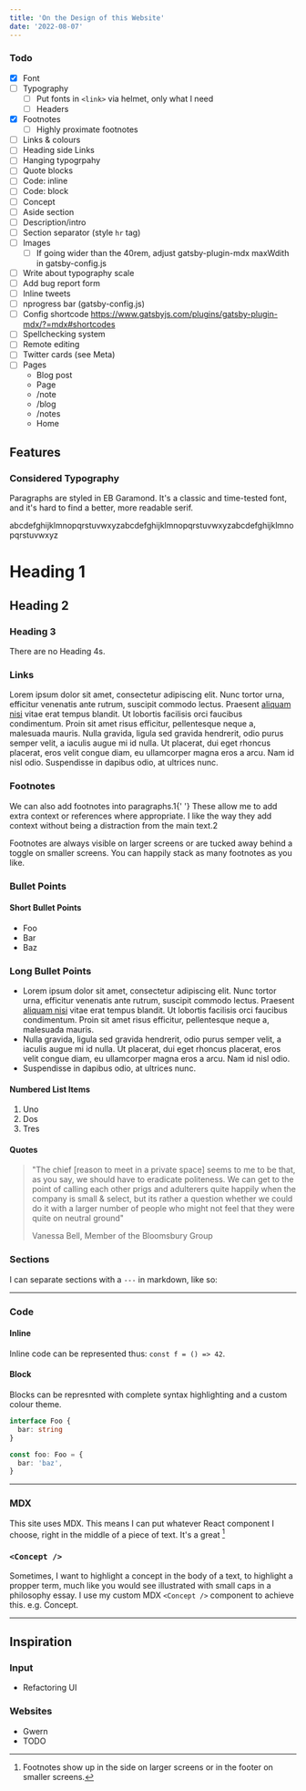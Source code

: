 ```yaml
---
title: 'On the Design of this Website'
date: '2022-08-07'
---
```



### Todo

- [x] Font
- [ ] Typography
  - [ ] Put fonts in `<link>` via helmet, only what I need
  - [ ] Headers
- [x] Footnotes
  - [ ] Highly proximate footnotes
- [ ] Links & colours
- [ ] Heading side Links
- [ ] Hanging typogrpahy
- [ ] Quote blocks
- [ ] Code: inline
- [ ] Code: block
- [ ] Concept
- [ ] Aside section
- [ ] Description/intro
- [ ] Section separator (style `hr` tag)
- [ ] Images
  - [ ] If going wider than the 40rem, adjust gatsby-plugin-mdx
        maxWdith in gatsby-config.js
- [ ] Write about typography scale
- [ ] Add bug report form
- [ ] Inline tweets
- [ ] nprogress bar (gatsby-config.js)
- [ ] Config shortcode
      https://www.gatsbyjs.com/plugins/gatsby-plugin-mdx/?=mdx#shortcodes
- [ ] Spellchecking system
- [ ] Remote editing
- [ ] Twitter cards (see Meta)
- [ ] Pages
  - Blog post
  - Page
  - /note
  - /blog
  - /notes
  - Home

## Features

### Considered Typography

Paragraphs are styled in EB Garamond. It's a classic and time-tested
font, and it's hard to find a better, more readable serif.

abcdefghijklmnopqrstuvwxyzabcdefghijklmnopqrstuvwxyzabcdefghijklmnopqrstuvwxyz

# Heading 1

## Heading 2

### Heading 3

There are no Heading 4s.

### Links

Lorem ipsum dolor sit amet, consectetur adipiscing elit. Nunc tortor
urna, efficitur venenatis ante rutrum, suscipit commodo lectus.
Praesent [aliquam nisi](/design) vitae erat tempus blandit. Ut
lobortis facilisis orci faucibus condimentum. Proin sit amet risus
efficitur, pellentesque neque a, malesuada mauris. Nulla gravida,
ligula sed gravida hendrerit, odio purus semper velit, a iaculis augue
mi id nulla. Ut placerat, dui eget rhoncus placerat, eros velit congue
diam, eu ullamcorper magna eros a arcu. Nam id nisl odio. Suspendisse
in dapibus odio, at ultrices nunc.

### Footnotes

<FootnoteParagraphWrapper>
  <p>
    We can also add footnotes into paragraphs.<FootnoteN>1</FootnoteN>{' '}
    These allow me to add extra context or references where
    appropriate. I like the way they add context without being a
    distraction from the main text.<FootnoteN>2</FootnoteN>
  </p>
  <FootnoteStack>
    <Footnote n={1}>
      Footnotes are always visible on larger screens or are tucked
      away behind a toggle on smaller screens.
    </Footnote>
    <Footnote n={2}>
      You can happily stack as many footnotes as you like.
    </Footnote>
  </FootnoteStack>
</FootnoteParagraphWrapper>

### Bullet Points

#### Short Bullet Points

- Foo
- Bar
- Baz

### Long Bullet Points

- Lorem ipsum dolor sit amet, consectetur adipiscing elit. Nunc tortor
  urna, efficitur venenatis ante rutrum, suscipit commodo lectus.
  Praesent [aliquam nisi](/design) vitae erat tempus blandit. Ut
  lobortis facilisis orci faucibus condimentum. Proin sit amet risus
  efficitur, pellentesque neque a, malesuada mauris.
- Nulla gravida, ligula sed gravida hendrerit, odio purus semper
  velit, a iaculis augue mi id nulla. Ut placerat, dui eget rhoncus
  placerat, eros velit congue diam, eu ullamcorper magna eros a arcu.
  Nam id nisl odio.
- Suspendisse in dapibus odio, at ultrices nunc.

#### Numbered List Items

1. Uno
2. Dos
3. Tres

#### Quotes

> "The chief [reason to meet in a private space] seems to me to be
> that, as you say, we should have to eradicate politeness. We can get
> to the point of calling each other prigs and adulterers quite
> happily when the company is small & select, but its rather a
> question whether we could do it with a larger number of people who
> might not feel that they were quite on neutral ground"
>
> <footer>Vanessa Bell, Member of the Bloomsbury Group</footer>

### Sections

I can separate sections with a `---` in markdown, like so:

---

### Code

#### Inline

Inline code can be represented thus: `const f = () => 42`.

#### Block

Blocks can be represnted with complete syntax highlighting and a
custom colour theme.

```ts
interface Foo {
  bar: string
}

const foo: Foo = {
  bar: 'baz',
}
```

---

### MDX

This site uses MDX. This means I can put whatever React component I
choose, right in the middle of a piece of text. It's a great [^2]

### `<Concept />`

Sometimes, I want to highlight a concept in the body of a text, to
highlight a propper term, much like you would see illustrated with
small caps in a philosophy essay. I use my custom MDX `<Concept />`
component to achieve this. e.g. <Concept>Concept</Concept>.

---

## Inspiration

### Input

- Refactoring UI

### Websites

- Gwern
- TODO

[^2]:
    Footnotes show up in the side on larger screens or in the footer
    on smaller screens.
